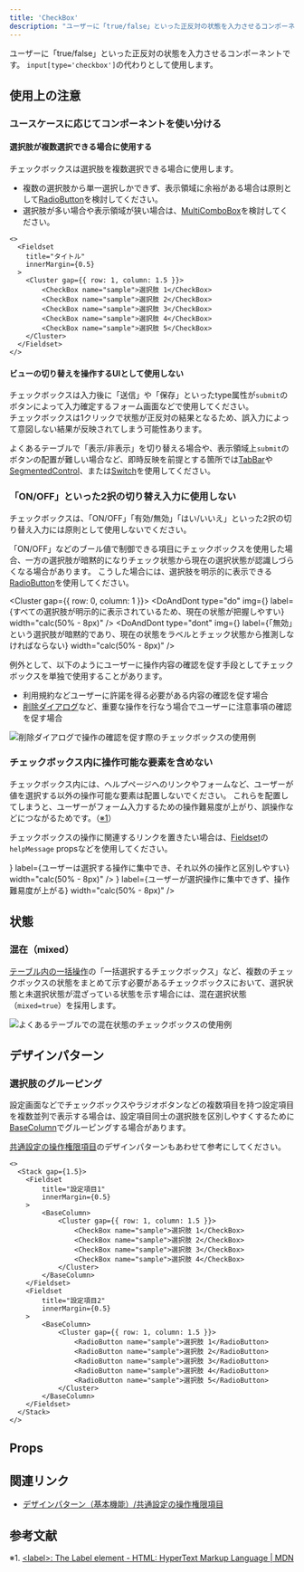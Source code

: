 ```yaml
---
title: 'CheckBox'
description: "ユーザーに「true/false」といった正反対の状態を入力させるコンポーネントです。"
---
```



ユーザーに「true/false」といった正反対の状態を入力させるコンポーネントです。
`input[type='checkbox']`の代わりとして使用します。

<ComponentStory name="CheckBox" />

## 使用上の注意

### ユースケースに応じてコンポーネントを使い分ける

#### 選択肢が複数選択できる場合に使用する

チェックボックスは選択肢を複数選択できる場合に使用します。

- 複数の選択肢から単一選択しかできず、表示領域に余裕がある場合は原則として[RadioButton](/products/components/radio-button/)を検討してください。
- 選択肢が多い場合や表示領域が狭い場合は、[MultiComboBox](/products/components/combo-box/multi-combo-box/)を検討してください。

```tsx editable codeBlock
<>
  <Fieldset
    title="タイトル"
    innerMargin={0.5}
  >
    <Cluster gap={{ row: 1, column: 1.5 }}>
        <CheckBox name="sample">選択肢 1</CheckBox>
        <CheckBox name="sample">選択肢 2</CheckBox>
        <CheckBox name="sample">選択肢 3</CheckBox>
        <CheckBox name="sample">選択肢 4</CheckBox>
        <CheckBox name="sample">選択肢 5</CheckBox>
    </Cluster>
  </Fieldset>
</>
```

#### ビューの切り替えを操作するUIとして使用しない

チェックボックスは入力後に「送信」や「保存」といったtype属性が`submit`のボタンによって入力確定するフォーム画面などで使用してください。  
チェックボックスは1クリックで状態が正反対の結果となるため、誤入力によって意図しない結果が反映されてしまう可能性あります。

よくあるテーブルで「表示/非表示」を切り替える場合や、表示領域上`submit`のボタンの配置が難しい場合など、即時反映を前提とする箇所では[TabBar](/products/components/tab-bar/)や[SegmentedControl](/products/components/segmented-control/)、または[Switch](/products/components/switch/)を使用してください。

### 「ON/OFF」といった2択の切り替え入力に使用しない

チェックボックスは、「ON/OFF」「有効/無効」「はい/いいえ」といった2択の切り替え入力には原則として使用しないでください。  

「ON/OFF」などのブール値で制御できる項目にチェックボックスを使用した場合、一方の選択肢が暗黙的になりチェック状態から現在の選択状態が認識しづらくなる場合があります。
こうした場合には、選択肢を明示的に表示できる[RadioButton](/products/components/radio-button/)を使用してください。

<Cluster gap={{ row: 0, column: 1 }}>
  <DoAndDont
    type="do"
    img={<StaticImage src={checkBoxDo} alt="Do" />}
    label={<Text>すべての選択肢が明示的に表示されているため、現在の状態が把握しやすい</Text>}
    width="calc(50% - 8px)"
  />
  <DoAndDont
    type="dont"
    img={<StaticImage src={checkBoxDont} alt="Dont" />}
    label={<Text>「無効」という選択肢が暗黙的であり、現在の状態をラベルとチェック状態から推測しなければならない</Text>}
    width="calc(50% - 8px)"
  />
</Cluster>

例外として、以下のようにユーザーに操作内容の確認を促す手段としてチェックボックスを単独で使用することがあります。

- 利用規約などユーザーに許諾を得る必要がある内容の確認を促す場合
- [削除ダイアログ](/products/design-patterns/delete-dialog/#h3-5)など、重要な操作を行なう場合でユーザーに注意事項の確認を促す場合

![削除ダイアログで操作の確認を促す際のチェックボックスの使用例](/images/check-box-confirm.png)

### チェックボックス内に操作可能な要素を含めない

チェックボックス内には、ヘルプページへのリンクやフォームなど、ユーザーが値を選択する以外の操作可能な要素は配置しないでください。
これらを配置してしまうと、ユーザーがフォーム入力するための操作難易度が上がり、誤操作などにつながるためです。（[※1](#h2-5)）

チェックボックスの操作に関連するリンクを置きたい場合は、[Fieldset](/products/components/fieldset/)の`helpMessage` propsなどを使用してください。

<Cluster gap={1}>
  <DoAndDont
    type="do"
    img={<StaticImage src={checkBoxDo2} alt="Do" width="346" />}
    label={<Text>ユーザーは選択する操作に集中でき、それ以外の操作と区別しやすい</Text>}
    width="calc(50% - 8px)"
  />
  <DoAndDont
    type="dont"
    img={<StaticImage src={checkBoxDont2} alt="Dont" width="346" />}
    label={<Text>ユーザーが選択操作に集中できず、操作難易度が上がる</Text>}
    width="calc(50% - 8px)"
  />
</Cluster>

## 状態

### 混在（mixed）

[テーブル内の一括操作](/products/design-patterns/table-bulk-action/)の「一括選択するチェックボックス」など、複数のチェックボックスの状態をまとめて示す必要があるチェックボックスにおいて、選択状態と未選択状態が混ざっている状態を示す場合には、混在選択状態（`mixed=true`）を採用します。

![よくあるテーブルでの混在状態のチェックボックスの使用例](/images/check-box-mixed.png)

## デザインパターン

### 選択肢のグルーピング

設定画面などでチェックボックスやラジオボタンなどの複数項目を持つ設定項目を複数並列で表示する場合は、設定項目同士の選択肢を区別しやすくするために[BaseColumn](/products/components/base/base-column/)でグルーピングする場合があります。

[共通設定の操作権限項目](/products/design-patterns-core-features/access-control-setting-pattern/)のデザインパターンもあわせて参考にしてください。

```tsx editable codeBlock
<>
  <Stack gap={1.5}>
    <Fieldset
        title="設定項目1"
        innerMargin={0.5}
    >
        <BaseColumn>
            <Cluster gap={{ row: 1, column: 1.5 }}>
                <CheckBox name="sample">選択肢 1</CheckBox>
                <CheckBox name="sample">選択肢 2</CheckBox>
                <CheckBox name="sample">選択肢 3</CheckBox>
                <CheckBox name="sample">選択肢 4</CheckBox>
            </Cluster>
        </BaseColumn>
    </Fieldset>
    <Fieldset
        title="設定項目2"
        innerMargin={0.5}
    >
        <BaseColumn>
            <Cluster gap={{ row: 1, column: 1.5 }}>
                <RadioButton name="sample">選択肢 1</RadioButton>
                <RadioButton name="sample">選択肢 2</RadioButton>
                <RadioButton name="sample">選択肢 3</RadioButton>
                <RadioButton name="sample">選択肢 4</RadioButton>
                <RadioButton name="sample">選択肢 5</RadioButton>
            </Cluster>
        </BaseColumn>
    </Fieldset>
  </Stack>
</>
```

## Props

<ComponentPropsTable name="CheckBox" />

## 関連リンク

- [デザインパターン（基本機能）/共通設定の操作権限項目](/products/design-patterns-core-features/access-control-setting-pattern/)

## 参考文献

※1. [<label\>: The Label element - HTML: HyperText Markup Language | MDN](https://developer.mozilla.org/en-US/docs/Web/HTML/Element/label#interactive_content)
